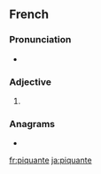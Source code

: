 {{also|piquanté}}
==French==

===Pronunciation===
* {{IPA|/pikɑ̃t/|lang=fr}}

===Adjective===
{{fr-adj-form}}

# {{feminine singular of|piquant|lang=fr}}

===Anagrams===
* {{l|fr|équipant}}

[[fr:piquante]]
[[ja:piquante]]